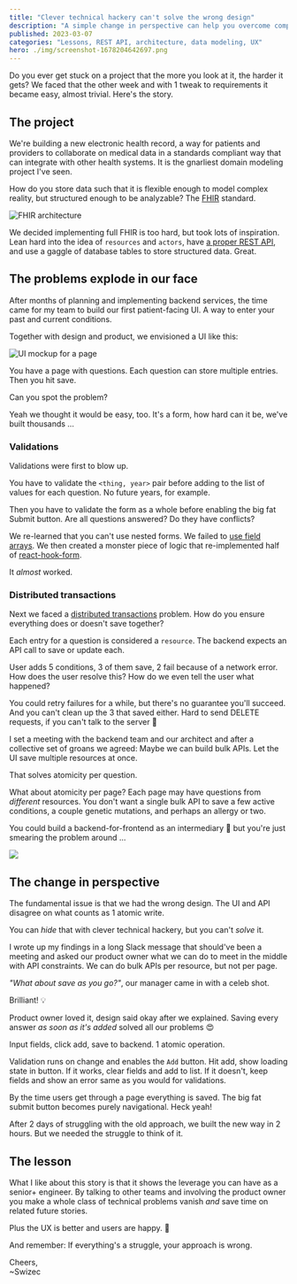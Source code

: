 ```yaml
---
title: "Clever technical hackery can't solve the wrong design"
description: "A simple change in perspective can help you overcome complex technical challenges and save time on future projects."
published: 2023-03-07
categories: "Lessons, REST API, architecture, data modeling, UX"
hero: ./img/screenshot-1678204642697.png
---
```


Do you ever get stuck on a project that the more you look at it, the harder it gets? We faced that the other week and with 1 tweak to requirements it became easy, almost trivial. Here's the story.

## The project

We're building a new electronic health record, a way for patients and providers to collaborate on medical data in a standards compliant way that can integrate with other health systems. It is the gnarliest domain modeling project I've seen.

How do you store data such that it is flexible enough to model complex reality, but structured enough to be analyzable? The [FHIR](http://fhir.org) standard.

![FHIR architecture](./img/FHIR-architecture74a4a6.png)

We decided implementing full FHIR is too hard, but took lots of inspiration. Lean hard into the idea of `resources` and `actors`, have [a proper REST API](https://swizec.com/blog/better-tooling-wont-fix-your-api/), and use a gaggle of database tables to store structured data. Great.

## The problems explode in our face

After months of planning and implementing backend services, the time came for my team to build our first patient-facing UI. A way to enter your past and current conditions.

Together with design and product, we envisioned a UI like this:

![UI mockup for a page](./img/UI-mockup-for-a-pagej8ajg4.png)

You have a page with questions. Each question can store multiple entries. Then you hit save.

Can you spot the problem?

Yeah we thought it would be easy, too. It's a form, how hard can it be, we've built thousands ...

### Validations

Validations were first to blow up.

You have to validate the `<thing, year>` pair before adding to the list of values for each question. No future years, for example.

Then you have to validate the form as a whole before enabling the big fat Submit button. Are all questions answered? Do they have conflicts?

We re-learned that you can't use nested forms. We failed to [use field arrays](https://react-hook-form.com/api/usefieldarray/). We then created a monster piece of logic that re-implemented half of [react-hook-form](https://swizec.com/blog/why-reacthookform-is-my-new-favorite-form-library/).

It _almost_ worked.

### Distributed transactions

Next we faced a [distributed transactions](https://en.wikipedia.org/wiki/Distributed_transaction) problem. How do you ensure everything does or doesn't save together?

Each entry for a question is considered a `resource`. The backend expects an API call to save or update each.

User adds 5 conditions, 3 of them save, 2 fail because of a network error. How does the user resolve this? How do we even tell the user what happened?

You could retry failures for a while, but there's no guarantee you'll succeed. And you can't clean up the 3 that saved either. Hard to send DELETE requests, if you can't talk to the server 💩

I set a meeting with the backend team and our architect and after a collective set of groans we agreed: Maybe we can build bulk APIs. Let the UI save multiple resources at once.

That solves atomicity per question.

What about atomicity per page? Each page may have questions from _different_ resources. You don't want a single bulk API to save a few active conditions, a couple genetic mutations, and perhaps an allergy or two.

You could build a backend-for-frontend as an intermediary 🤔 but you're just smearing the problem around ...

![](giphy:argh)

## The change in perspective

The fundamental issue is that we had the wrong design. The UI and API disagree on what counts as 1 atomic write.

You can _hide_ that with clever technical hackery, but you can't _solve_ it.

I wrote up my findings in a long Slack message that should've been a meeting and asked our product owner what we can do to meet in the middle with API constraints. We can do bulk APIs per resource, but not per page.

_"What about save as you go?"_, our manager came in with a celeb shot.

Brilliant! 💡

Product owner loved it, design said okay after we explained. Saving every answer _as soon as it's added_ solved all our problems 😍

Input fields, click add, save to backend. 1 atomic operation.

Validation runs on change and enables the `Add` button. Hit add, show loading state in button. If it works, clear fields and add to list. If it doesn't, keep fields and show an error same as you would for validations.

By the time users get through a page everything is saved. The big fat submit button becomes purely navigational. Heck yeah!

After 2 days of struggling with the old approach, we built the new way in 2 hours. But we needed the struggle to think of it.

## The lesson

What I like about this story is that it shows the leverage you can have as a senior+ engineer. By talking to other teams and involving the product owner you make a whole class of technical problems vanish _and_ save time on related future stories.

Plus the UX is better and users are happy. 🤘

And remember: If everything's a struggle, your approach is wrong.

Cheers,<br/>
~Swizec
